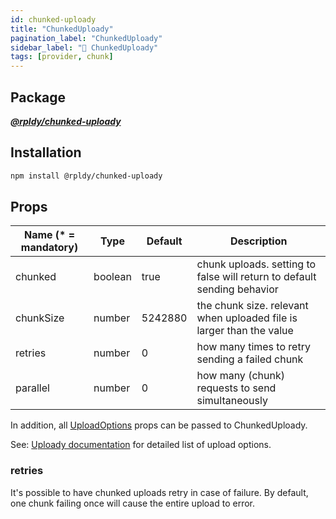 ```yaml
---
id: chunked-uploady
title: "ChunkedUploady"
pagination_label: "ChunkedUploady"
sidebar_label: "🧰 ChunkedUploady"
tags: [provider, chunk]
---
```


## Package

**_[@rpldy/chunked-uploady](../../../packages/rpldy-chunked-uploady)_**

## Installation

```bash npm2yarn
npm install @rpldy/chunked-uploady
```

## Props

| Name (* = mandatory) | Type          | Default       | Description |
| --------------       | ------------- | ------------- | ------------|
| chunked               | boolean       | true          | chunk uploads. setting to false will return to default sending behavior|
| chunkSize             | number        | 5242880       | the chunk size. relevant when uploaded file is larger than the value|
| retries               | number        | 0             | how many times to retry sending a failed chunk|
| parallel              | number        | 0             | how many (chunk) requests to send simultaneously|

In addition, all [UploadOptions](../../types#uploadoptions) props can be passed to ChunkedUploady.

See: [Uploady documentation](../../..#props) for detailed list of upload options.


### retries

It's possible to have chunked uploads retry in case of failure.
By default, one chunk failing once will cause the entire upload to error.
